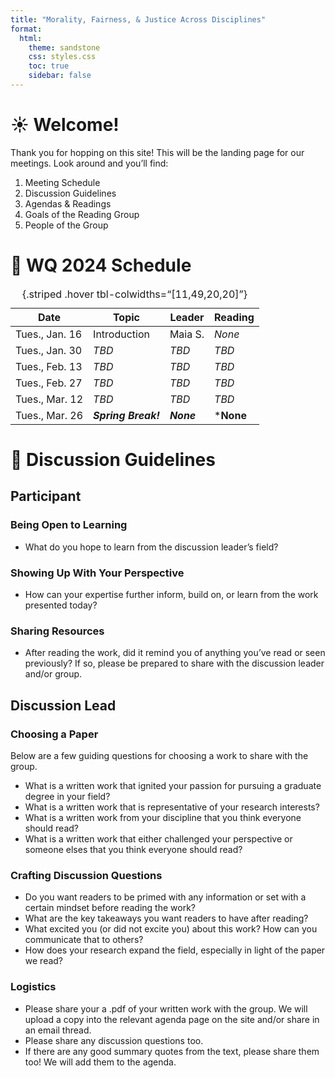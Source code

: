 ```yaml
---
title: "Morality, Fairness, & Justice Across Disciplines"
format:
  html:
    theme: sandstone
    css: styles.css
    toc: true
    sidebar: false
---
```


# ☀️ Welcome!

Thank you for hopping on this site! This will be the landing page for our meetings. Look around and you'll find:

1. Meeting Schedule
2. Discussion Guidelines
3. Agendas & Readings
4. Goals of the Reading Group
5. People of the Group

# 📅 WQ 2024 Schedule

| Date           | Topic        | Leader  | Reading  |
|----------------|--------------|---------|----------|
| Tues., Jan. 16 | Introduction | Maia S. | *None*   |
| Tues., Jan. 30 | *TBD*        | *TBD*   | *TBD *   |
| Tues., Feb. 13 | *TBD*        | *TBD*   | *TBD *   |
| Tues., Feb. 27 | *TBD*        | *TBD*   | *TBD *   |
| Tues., Mar. 12 | *TBD*        | *TBD*   | *TBD *   |
| Tues., Mar. 26 | ***Spring Break!***        | ***None***| ***None** |
: {.striped .hover tbl-colwidths="[11,49,20,20]"}

# 📑 Discussion Guidelines

::: panel-tabset
## Participant

### Being Open to Learning

-   What do you hope to learn from the discussion leader's field?

### Showing Up With Your Perspective

-   How can your expertise further inform, build on, or learn from the work presented today?

### Sharing Resources

-   After reading the work, did it remind you of anything you've read or seen previously? If so, please be prepared to share with the discussion leader and/or group.

## Discussion Lead

### Choosing a Paper
Below are a few guiding questions for choosing a work to share with the group. 

-   What is a written work that ignited your passion for pursuing a graduate degree in your field?
-   What is a written work that is representative of your research interests?
-   What is a written work from your discipline that you think everyone should read?
-   What is a written work that either challenged your perspective or someone elses that you think everyone should read?

### Crafting Discussion Questions

-   Do you want readers to be primed with any information or set with a certain mindset before reading the work?
-   What are the key takeaways you want readers to have after reading?
-   What excited you (or did not excite you) about this work? How can you communicate that to others?
-   How does your research expand the field, especially in light of the paper we read?

### Logistics
-   Please share your a .pdf of your written work with the group. We will upload a copy into the relevant agenda page on the site and/or share in an email thread.
-   Please share any discussion questions too.
-   If there are any good summary quotes from the text, please share them too! We will add them to the agenda.
:::
